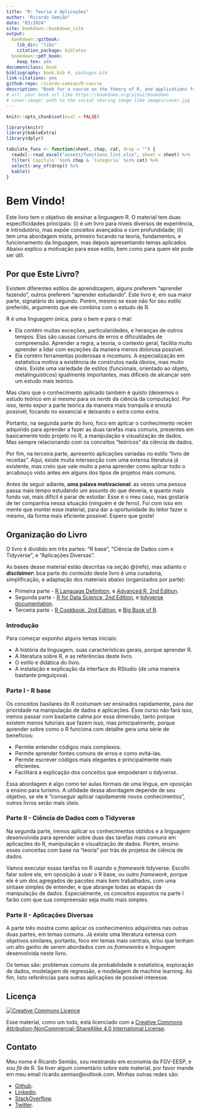 ```yaml
--- 
title: "R: Teoria e Aplicações"
author: "Ricardo Semião"
date: "03/2024"
site: bookdown::bookdown_site
output:
  bookdown::gitbook:
    lib_dir: "libs"
    citation_package: biblatex
  bookdown::pdf_book:
    keep_tex: yes
documentclass: book
bibliography: book.bib #, packages.bib
link-citations: yes
github-repo: ricardo-semiao/R-course
description: "Book for a course on the theory of R, and applications for data scientists."
# url: your book url like https://bookdown.org/yihui/bookdown
# cover-image: path to the social sharing image like images/cover.jpg
---
```


```r
knitr::opts_chunk$set(eval = FALSE)

library(knitr)
library(kableExtra)
library(dplyr)

tabulate_funs <- function(sheet, chap, cat, drop = "") {
  readxl::read_excel("assets/functions_list.xlsx", sheet = sheet) %>%
  filter(`Capítulo` %in% chap & `Categoria` %in% cat) %>%
  select(-any_of(drop)) %>%
  kable()
}
```

# Bem Vindo! {-}

Este livro tem o objetivo de ensinar a linguagem R. O material tem duas especificidades principais: (i) é um livro para níveis diversos de experiência, é introdutório, mas expõe conceitos avançados e com profundidade; (ii) tem uma abordagem mista, primeiro focando na teoria, fundamentos, e funcionamento da linguagem, mas depois apresentando temas aplicados. Abaixo explico a motivação para esse estilo, bem como para quem ele pode ser útil.



## Por que Este Livro? {-}

Existem diferentes estilos de aprendizagem, alguns preferem "aprender fazendo", outros preferem "aprender estudando". Este livro é, em sua maior parte, signatário do segundo. Porém, mesmo se esse não for seu estilo preferido, argumento que ele combina com o estudo de R.

R é uma linguagem única, para o bem e para o mal:

- Ela contém muitas exceções, particularidades, e heranças de outros tempos. Elas são causas comuns de erros e dificuldades de compreensão. Aprender a regra, a teoria, o contexto geral, facilita muito aprender a lidar com exceções da maneira menos dolorosa possível.
- Ela contém ferramentas poderosas e incomuns. A especialização em estatística motiva a existência de construtos nada óbvios, mas muito úteis. Existe uma variedade de estilos (funcionais, orientado ao objeto, metalinguísticos) igualmente importantes, mas difíceis de alcançar sem um estudo mais teórico.

Mas claro que o conhecimento aplicado também é quisto (deixemos o estudo teórico em si mesmo para os _nerds_ da ciência da computação). Por isso, tento expor a parte teórica da maneira mais tranquila e enxuta possível, focando no essencial e deixando o extra como extra.

Portanto, na segunda parte do livro, foco em aplicar o conhecimento recém adquirido para aprender a fazer as duas tarefas mais comuns, presentes em basicamente todo projeto no R, a manipulação e visualização de dados. Mas sempre relacionando com os conceitos "teóricos" da ciência de dados.

Por fim, na terceira parte, apresento aplicações variadas no estilo "livro de receitas". Aqui, existe muita intersecção com uma extensa literatura já existente, mas creio que vale muito a pena aprender como aplicar todo o arcabouço visto antes em alguns dos tipos de projetos mais comuns.

Antes de seguir adiante, __uma palava motivacional__: as vezes uma pessoa passa mais tempo estudando um assunto do que deveria, e quanto mais fundo vai, mais difícil é parar de estudar. Esse é o meu caso, mas gostaria de ter companhia nessa situação (ninguém é de ferro). Foi com isso em mente que montei esse material, para dar a oportunidade do leitor fazer o mesmo, da forma mais eficiente possível. Espero que goste!



## Organização do Livro {-}

O livro é dividido em três partes: "R base", "Ciência de Dados com o Tidyverse", e "Aplicações Diversas".

As bases desse material estão descritas na seção \@(refs), mas adianto o **_disclaimer_:** boa parte do conteúdo deste livro é uma curadoria, simplificação, e adaptação dos materiais abaixo (organizados por parte):

- Primeira parte - [R Language Definition](https://cran.r-project.org/doc/manuals/r-release/R-lang.pdf), e [Advanced R, 2nd Edition](https://adv-r.hadley.nz/).
- Segunda parte - [R for Data Science, 2nd Edition](https://r4ds.hadley.nz/), e [tidyverse documentation](https://www.tidyverse.org/).
- Terceira parte - [R Cookbook, 2nd Edition](https://rc2e.com/), e [Big Book of R](https://www.bigbookofr.com/).


### Introdução {-}
Para começar exponho alguns temas iniciais:

- A história da linguagem, suas características gerais, porque aprender R.
- A literatura sobre R, e as referências deste livro.
- O estilo e didática do livro.
- A instalação e explicação da interface do RStudio (de uma maneira bastante preguiçosa).


### Parte I - R base {-}
Os conceitos basilares do R costumam ser ensinados rapidamente, para dar prioridade na manipulação de dados e aplicações. Esse curso não fará isso, iremos passar com bastante calma por essa dimensão, tanto porque existem menos tutoriais que fazem isso, mas principalmente, porque aprender sobre como o R funciona com detalhe gera uma série de benefícios:

- Permite entender códigos mais complexos.
- Permite aprender fontes comuns de erros e como evitá-las.
- Permite escrever códigos mais elegantes e principalmente mais eficientes.
- Facilitará a explicação dos conceitos que empoderam o _tidyverse_.

Essa abordagem é algo como ter aulas formais de uma língua, em oposição a ensino para turismo. A utilidade dessa abordagem depende de seu objetivo, se ele é "conseguir aplicar rapidamente novos conhecimentos", outros livros serão mais úteis.


### Parte II - Ciência de Dados com o Tidyverse {-}
Na segunda parte, iremos aplicar os conhecimentos obtidos e a linguagem desenvolvida para aprender sobre duas das tarefas mais comuns em aplicações do R, manipulação e visualização de dados. Porém, ensino esses conceitas com base na "teoria" por trás de projetos de ciência de dados.

Vamos executar essas tarefas no R usando o _framework_ tidyverse. Escolhi falar sobre ele, em oposição à usar o R base, ou outro _framework_, porque ele é um dos agregados de pacotes mais bem trabalhados, com uma sintaxe simples de entender, e que abrange todas as etapas da manipulação de dados. Especialmente, os conceitos expostos na parte I farão com que sua compreensão seja muito mais simples.


### Parte II - Aplicações Diversas {-}
A parte três mostra como aplicar os conhecimentos adquiridos nas outras duas partes, em temas comuns. Já existe uma literatura extensa com objetivos similares, portanto, foco em temas mais centrais, e/ou que tenham um alto ganho de serem abordados com os _frameworks_ e linguagem desenvolvida neste livro.

Os temas são: problemas comuns da probabilidade e estatística, exploração de dados, modelagem de regressão, e modelagem de machine learning. Ao fim, listo referências para outras aplicações de possível interesse.



## Licença {-}

<a rel="license" href="https://creativecommons.org/licenses/by-nc-sa/4.0/"><img alt="Creative Commons Licence" style="border-width:0" src="https://i.creativecommons.org/l/by-nc-sa/4.0/88x31.png" /></a>

Esse material, como um todo, está licenciado com a [Creative Commons Attribution-NonCommercial-ShareAlike 4.0 International License](https://creativecommons.org/licenses/by-nc-sa/4.0/).



## Contato {-}

Meu nome é Ricardo Semião, sou mestrando em economia da FGV-EESP, e _sou fã_ de R. Se tiver algum comentário sobre este material, por favor mande em meu email ricardo.semiao@outlook.com. Minhas outras redes são:

- [Github](https://github.com/ricardo-semiao).
- [Linkedin](https://www.linkedin.com/in/ricardo-semiao/).
- [StackOverflow](https://stackoverflow.com/users/13048728/ricardo-semi%c3%a3o-e-castro).
- [Twitter](https://twitter.com/ricardo_semiao).
